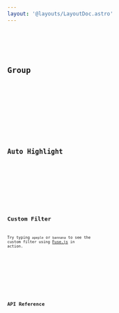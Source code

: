 ```yaml
---
layout: '@layouts/LayoutDoc.astro'
---
```







<Preview client:load>
	<Fragment slot="preview">
		<Default client:visible />
	</Fragment>
	<Fragment slot="code">
		<Code code={DefaultRaw} lang="svelte" />
	</Fragment>
</Preview>

## Group

<Preview client:load>
	<Fragment slot="preview">
		<Group client:visible />
	</Fragment>
	<Fragment slot="code">
		<Code code={GroupRaw} lang="svelte" />
	</Fragment>
</Preview>

## Auto Highlight

<Preview client:load>
	<Fragment slot="preview">
		<AutoHighlight client:visible />
	</Fragment>
	<Fragment slot="code">
		<Code code={AutoHighlightRaw} lang="svelte" />
	</Fragment>
</Preview>

## Custom Filter

Try typing `apeple` or `bannana` to see the custom filter using [Fuse.js](https://fusejs.io/) in action.

<Preview client:load>
	<Fragment slot="preview">
		<CustomFilter client:visible />
	</Fragment>
	<Fragment slot="code">
		<Code code={CustomFilterRaw} lang="svelte" />
	</Fragment>
</Preview>

## API Reference

<ApiTable />
